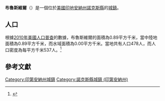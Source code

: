 {{noteTA
|G1=USState
|G2=地名
|G3=Unit
}}
{{Infobox settlement
|name            = 布魯斯維爾
|native_name = Bruceville
|settlement_type          = [[鎮|城鎮]]
|image_skyline            = Bruceville, Indiana.jpg
|imagesize                = 250px
|image_map                = Knox County Indiana Incorporated and Unincorporated areas Bruceville Highlighted 1808578.svg
|mapsize                  = 250px
|subdivision_type         = [[世界政區索引|國家]]
|subdivision_type1        = [[美国州份|州份]]
|subdivision_type2        = [[印地安納州行政區劃|縣]]
|subdivision_name         = [[美国|美国]]
|subdivision_name1        = [[印地安納州|印地安納州]]
|subdivision_name2        = [[諾克斯縣_(印地安納州)|諾克斯縣]]
|elevation_ft             = 554
|elevation_m              = 169
|timezone                 = [[北美东部时区|EST]]
|area_total_km2           = 0.89
|area_land_km2            = 0.89
|area_water_km2           = 0.00
|area_total_sq_mi         = 
|area_land_sq_mi          = 
|area_water_sq_mi         = 
|population_as_of         = [[2010年美國人口普查|2010]]
|population_footnotes     = 
|population_total         = 478
|population_density_km2   = auto
|population_density_sq_mi = auto
|utc_offset               = -5
|coordinates              = {{coord|38|45|25|N|87|18|29|W|display=inline,title}}
| coor_pinpoint           = 
| coordinates_footnotes   = 
|timezone_DST             = EDT
|utc_offset_DST           = -4
|postal_code_type         = [[美國郵區編號|郵區編號]]
|postal_code              = 47516
|area_code                = {{link-en|北美電話區號812與930|Area code 812 and 930|812 & 930}}
|blank_name = [[地名信息系统|GNIS ID]]
|blank_info = 431657<ref name="GNIS">{{cite gnis|431657|Bruceville}}</ref>
}}
'''布魯斯維爾'''（{{lang-en|Bruceville}}）是一個位於[[美國|美國]][[印地安納州|印地安納州]][[諾克斯縣_(印地安納州)|諾克斯縣]]的[[鎮|城鎮]]。

== 人口 ==
根據[[2010年美國人口普查|2010年美國人口普查]]的數據，布魯斯維爾的面積為0.89平方千米，當中陸地面積為0.89平方千米，而水域面積為0.00平方千米。當地共有人口478人，而人口密度為每平方千米537人。<ref name="GR8">{{cite web|url=http://factfinder2.census.gov|publisher=[[美国人口调查局|美国人口调查局]]|accessdate=2011-05-14|title=American FactFinder|archive-date=2013-09-11|archive-url=https://web.archive.org/web/20130911234518/http://factfinder2.census.gov/|dead-url=no}}</ref>

== 參考文獻 ==
{{reflist}}

{{諾克斯縣 (印地安納州)}}

{{DEFAULTSORT:Bruceville, Indiana}}
[[Category:印第安納州城鎮|Category:印第安納州城鎮]]
[[Category:諾克斯縣城鎮_(印第安納州)|Category:諾克斯縣城鎮 (印第安納州)]]

{{Indiana-geo-stub}}